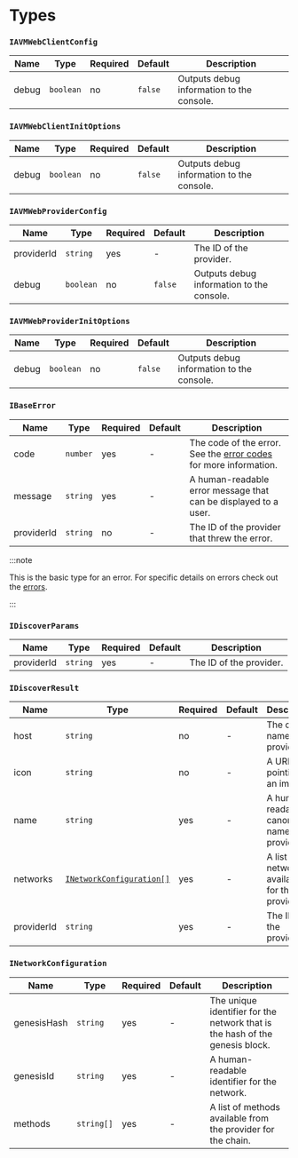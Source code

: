 
# Types

<TOCInline
  maxHeadingLevel={4}
  toc={toc}
/>

### `IAVMWebClientConfig`

| Name        | Type      | Required | Default | Description                                                      |
|------------|-----------|----------|---------|--------------------------------------------------------------|
| debug | `boolean` | no       | `false` | Outputs debug information to the console.                 |

### `IAVMWebClientInitOptions`

| Name        | Type      | Required | Default | Description                                                      |
|------------|-----------|----------|---------|--------------------------------------------------------------|
| debug | `boolean` | no       | `false` | Outputs debug information to the console.                 |

### `IAVMWebProviderConfig`

| Name        | Type      | Required | Default | Description                                                      |
|------------|-----------|----------|---------|--------------------------------------------------------------|
| providerId | `string` | yes       | - | The ID of the provider.                 |
| debug | `boolean` | no       | `false` | Outputs debug information to the console.                 |

### `IAVMWebProviderInitOptions`

| Name        | Type      | Required | Default | Description                                                      |
|------------|-----------|----------|---------|--------------------------------------------------------------|
| debug | `boolean` | no       | `false` | Outputs debug information to the console.                 |

### `IBaseError`

| Name        | Type      | Required | Default | Description                                                      |
|------------|-----------|----------|---------|--------------------------------------------------------------|
| code | `number` | yes       | - | The code of the error. See the [error codes](errors#summary) for more information.                 |
| message | `string` | yes       | - | A human-readable error message that can be displayed to a user.                 |
| providerId | `string` | no       | - | The ID of the provider that threw the error.                 |

:::note

This is the basic type for an error. For specific details on errors check out the [errors](errors).

:::

### `IDiscoverParams`

| Name        | Type      | Required | Default | Description                                                      |
|------------|-----------|----------|---------|--------------------------------------------------------------|
| providerId | `string` | yes       | - | The ID of the provider.                 |

### `IDiscoverResult`

| Name        | Type      | Required | Default | Description                                                      |
|------------|-----------|----------|---------|--------------------------------------------------------------|
| host | `string` | no       | - | The domain name of the provider.                 |
| icon | `string` | no       | - | A URI pointing to an image.                 |
| name | `string` | yes       | - | A human-readable canonical name of the provider.                 |
| networks | [`INetworkConfiguration[]`](#inetworkconfiguration) | yes       | - | A list of networks available for the provider.                 |
| providerId | `string` | yes       | - | The ID of the provider.                 |

### `INetworkConfiguration`

| Name        | Type      | Required | Default | Description                                                      |
|------------|-----------|----------|---------|--------------------------------------------------------------|
| genesisHash | `string` | yes       | - | The unique identifier for the network that is the hash of the genesis block.                 |
| genesisId | `string` | yes       | - | A human-readable identifier for the network.                 |
| methods | `string[]` | yes       | - | A list of methods available from the provider for the chain.                |
